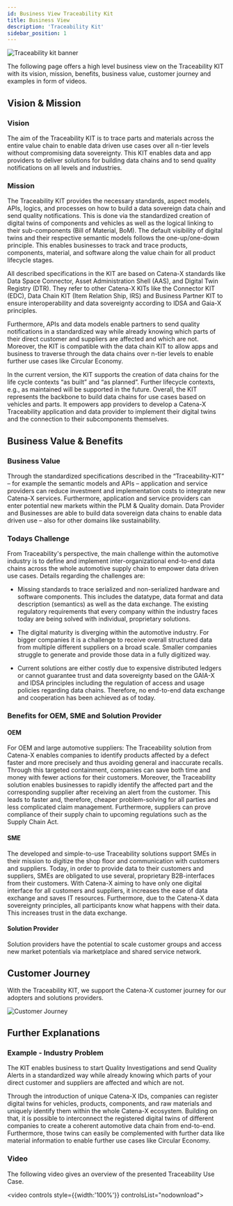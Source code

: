 ```yaml
---
id: Business View Traceability Kit
title: Business View
description: 'Traceability Kit'
sidebar_position: 1
---
```



![Traceability kit banner](@site/static/img/doc-traceability_header-minified.png)
<!--
Business View of the Kit.
-->

The following page offers a high level business view on the Traceability KIT with its vision, mission, benefits, business value, customer journey and examples in form of videos.

<!-- !Mandatory! -->
## Vision & Mission

### Vision

The aim of the Traceability KIT is to trace parts and materials across the entire value chain to enable data driven use cases over all n-tier levels without compromising data sovereignty. This KIT enables data and app providers to deliver solutions for building data chains and to send quality notifications on all levels and industries.

### Mission

The Traceability KIT provides the necessary standards, aspect models, APIs, logics, and processes on how to build a data sovereign data chain and send quality notifications. This is done via the standardized creation of digital twins of components and vehicles as well as the logical linking to their sub-components (Bill of Material, BoM). The default visibility of digital twins and their respective semantic models follows the one-up/one-down principle. This enables businesses to track and trace products, components, material, and software along the value chain for all product lifecycle stages.

All described specifications in the KIT are based on Catena-X standards like Data Space Connector, Asset Administration Shell (AAS), and Digital Twin Registry (DTR). They refer to other Catena-X KITs like the Connector KIT (EDC), Data Chain KIT (Item Relation Ship, IRS) and Business Partner KIT to ensure interoperability and data sovereignty according to IDSA and Gaia-X principles.

Furthermore, APIs and data models enable partners to send quality notifications in a standardized way while already knowing which parts of their direct customer and suppliers are affected and which are not. Moreover, the KIT is compatible with the data chain KIT to allow apps and business to traverse through the data chains over n-tier levels to enable further use cases like Circular Economy.

In the current version, the KIT supports the creation of data chains for the life cycle contexts “as built” and “as planned”. Further lifecycle contexts, e.g., as maintained will be supported in the future. Overall, the KIT represents the backbone to build data chains for use cases based on vehicles and parts. It empowers app providers to develop a Catena-X Traceability application and data provider to implement their digital twins and the connection to their subcomponents themselves.


<!-- !Mandatory! -->
## Business Value & Benefits
### Business Value
Through the standardized specifications described in the “Traceability-KIT” – for example the semantic models and APIs – application and service providers can reduce investment and implementation costs to integrate new Catena-X services. Furthermore, application and service providers can enter potential new markets within the PLM & Quality domain. Data Provider and Businesses are able to build data sovereign data chains to enable data driven use – also for other domains like sustainability.

### Todays Challenge 
From Traceability's perspective, the main challenge within the automotive industry is to define and implement inter-organizational end-to-end data chains across the whole automotive supply chain to empower data driven use cases. Details regarding the challenges are:

- Missing standards to trace serialized and non-serialized hardware and software components. This includes the datatype, data format and data description (semantics) as well as the data exchange. The existing regulatory requirements that every company within the industry faces today are being solved with individual, proprietary solutions.

- The digital maturity is diverging within the automotive industry. For bigger companies it is a challenge to receive overall structured data from multiple different suppliers on a broad scale. Smaller companies struggle to generate and provide those data in a fully digitized way.

- Current solutions are either costly due to expensive distributed ledgers or cannot guarantee trust and data sovereignty based on the GAIA-X and IDSA principles including the regulation of access and usage policies regarding data chains. Therefore, no end-to-end data exchange and cooperation has been achieved as of today.

### Benefits for OEM, SME and Solution Provider
#### OEM
For OEM and large automotive suppliers: The Traceability solution from Catena-X enables companies to identify products affected by a defect faster and more precisely and thus avoiding general and inaccurate recalls. Through this targeted containment, companies can save both time and money with fewer actions for their customers. Moreover, the Traceability solution enables businesses to rapidly identify the affected part and the corresponding supplier after receiving an alert from the customer. This leads to faster and, therefore, cheaper problem-solving for all parties and less complicated claim management. Furthermore, suppliers can prove compliance of their supply chain to upcoming regulations such as the Supply Chain Act.

#### SME
The developed and simple-to-use Traceability solutions support SMEs in their mission to digitize the shop floor and communication with customers and suppliers. Today, in order to provide data to their customers and suppliers, SMEs are obligated to use several, proprietary B2B-interfaces from their customers. With Catena-X aiming to have only one digital interface for all customers and suppliers, it increases the ease of data exchange and saves IT resources. Furthermore, due to the Catena-X data sovereignty principles, all participants know what happens with their data. This increases trust in the data exchange.

#### Solution Provider
Solution providers have the potential to scale customer groups and access new market potentials via marketplace and shared service network.

## Customer Journey

With the Traceability KIT, we support the Catena-X customer journey for our adopters and solutions providers.

![Customer Journey](assets/traceability_customer-journey.png)

<!-- ### Main Functionalities / Capabilities -->
<!-- ### Roles (Data Provider, Data Consumer, Solution Provider) -->


<!-- Recommended -->
## Further Explanations

### Example - Industry Problem
The KIT enables business to start Quality Investigations and send Quality Alerts in a standardized way while already knowing which parts of your direct customer and suppliers are affected and which are not.

Through the introduction of unique Catena-X IDs, companies can register digital twins for vehicles, products, components, and raw materials and uniquely identify them within the whole Catena-X ecosystem. Building on that, it is possible to interconnect the registered digital twins of different companies to create a coherent automotive data chain from end-to-end. Furthermore, those twins can easily be complemented with further data like material information to enable further use cases like Circular Economy.

### Video
The following video gives an overview of the presented Traceability Use Case.

<video controls style={{width:'100%'}} controlsList="nodownload">
  <source src="https://github.com/eclipse-tractusx/eclipse-tractusx.github.io.largefiles/raw/main/traceability-kit/TRACEABILITY_VIDEO_v1.mp4"/>
</video>

<!-- Optional -->
<!-- ## Whitepaper -->

<Notice components={props.components} />

